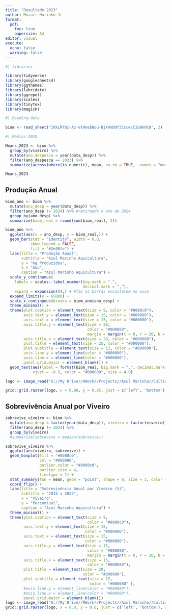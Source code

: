 ---
title: "Resultado 2023"
author: Mozart Marinho-Jr
format: 
  pdf:
    toc: true
    papersize: A4
editor: visual
execute: 
  echo: false
  warning: false
---

```{r}

#| libraries

library(tidyverse)
library(googlesheets4)
library(ggthemes)
library(lubridate)
library(ggrepel)
library(scales)
library(tinytex)
library(magick)

```

```{r}

#| Reading-data

biom <- read_sheet("1KkLM7bz-Az-etHUeENou-BjX4mDUfJCccwcCIo0k0CU", 2)

```

```{r}

#| Médias-2023

Means_2023 <- biom %>%
  group_by(viveiro) %>%
  mutate(ano_despesca = year(data_desp)) %>% 
  filter(ano_despesca == 2023) %>%  
  summarize(across(where(is.numeric), mean, na.rm = TRUE, .names = "mean_{col}"))

Means_2023

```

## Produção Anual

```{r}

biom_ano <- biom %>%
  mutate(ano_desp = year(data_desp)) %>% 
  filter(ano_desp != 2024) %>% #retirando o ano de 2024
  group_by(ano_desp) %>%
  summarize(biom_real = round(sum(biom_real), 2))
```

```{r}
biom_ano %>% 
  ggplot(aes(x = ano_desp, y = biom_real,)) +
  geom_bar(stat = "identity", width = 0.8, 
           show.legend = FALSE,
           fill = "#2e98fe") +
  labs(title = "Produção Anual",
       subtitle = "Azul Marinho Aquicultura",
       y = "Kg Produzidos",
       x = "Ano",
       caption = "Azul Marinho Aquicultura") +
  scale_y_continuous(
    labels = scales::label_number(big.mark = ".",
                                  decimal.mark = ","),
    expand = expansion(0),) + #faz as barras encostarem no eixo
  expand_limits(y = 65000) +
  scale_x_continuous(breaks = biom_ano$ano_desp) +
  theme_minimal() +
  theme(plot.caption = element_text(size = 9, color = "#8080c0"),
        axis.text.y = element_text(size = 15, color = "#000080"),
        axis.text.x = element_text(size = 15, color = "#000080"),
        axis.title.y = element_text(size = 20,
                                    color = "#000080",
                                    margin = margin(t = 0, r = 20, b = 0, l = 0)),
        axis.title.x = element_text(size = 20, color = "#000080"),
        plot.title = element_text(size = 25, color = "#000080"),
        plot.subtitle = element_text(size = 12, color = "#000080"),
        axis.line.y = element_line(color = "#000080"),
        axis.line.x = element_line(color = "#000080"),
        panel.grid.major = element_blank()) +
  geom_text(aes(label = format(biom_real, big.mark = ".", decimal.mark = ",")),
            vjust = -0.5, color = "#000080", size = 4.0) 

```

```{r}
logo <- image_read("G://My Drive//RWork//Projects//Azul Marinho//Cultivos//Images//azul_logo_transp.png")

grid::grid.raster(logo, x = 0.88, y = 0.85, just = c('left', 'bottom'), width = unit(0.9, 'inches'))

```

## Sobrevivência Anual por Viveiro

```{r}
sobrevive_viveiro <- biom %>%
  mutate(ano_desp = factor(year(data_desp)), viveiro = factor(viveiro)) %>%
  filter(ano_desp != 2024) %>%
  group_by(viveiro)
  #summarize(sobrevive = median(sobrevive))

```

```{r}
sobrevive_viveiro %>% 
  ggplot(aes(viveiro, sobrevive)) +
  geom_boxplot(fill = "#8080c0",
               col = "#000080",
               outlier.color = "#8080c0",
               outlier.size = 4,
               linetype = 1) +
  stat_summary(fun = mean, geom = "point", shape = 8, size = 3, color = "#c0c080", fill = "#c0c080") + 
  coord_flip() +
  labs(title = "Sobrevivência Anual por Viveiro (%)",
       subtitle = "2015 a 2023",
       x = "Viveiro",
       y = "Percentual",
       caption = "Azul Marinho Aquicultura") +
  theme_minimal() +
  theme(plot.caption = element_text(size = 9, 
                                    color = "#8080c0"),
        axis.text.y = element_text(size = 15, 
                                   color = "#000080"),
        axis.text.x = element_text(size = 15, 
                                   color = "#000080"),
        axis.title.y = element_text(size = 15,
                                    color = "#000080",
                                    margin = margin(t = 0, r = 20, b = 0, l = 0)),
        axis.title.x = element_text(size = 15, 
                                    color = "#000080"),
        plot.title = element_text(size = 20, 
                                  color = "#000080"),
        plot.subtitle = element_text(size = 15,
                                     color = "#000080" ),
        #axis.line.y = element_line(color = "#000080"),
        #axis.line.x = element_line(color = "#000080"),
        panel.grid.major = element_blank())
logo <- image_read("G://My Drive//RWork//Projects//Azul Marinho//Cultivos//Images//azul_logo_transp.png")
grid::grid.raster(logo, x = 0.8, y = 0.8, just = c('left', 'bottom'), width = unit(1.5, 'inches'))


```
